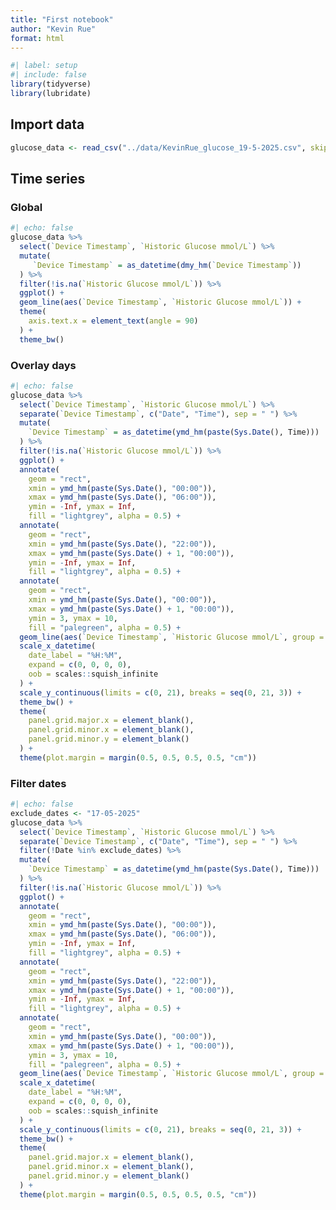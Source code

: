 ```yaml
---
title: "First notebook"
author: "Kevin Rue"
format: html
---
```


```r
#| label: setup
#| include: false
library(tidyverse)
library(lubridate)
```


## Import data

```r
glucose_data <- read_csv("../data/KevinRue_glucose_19-5-2025.csv", skip = 1)
```

## Time series

### Global

```r
#| echo: false
glucose_data %>% 
  select(`Device Timestamp`, `Historic Glucose mmol/L`) %>% 
  mutate(
     `Device Timestamp` = as_datetime(dmy_hm(`Device Timestamp`))
  ) %>% 
  filter(!is.na(`Historic Glucose mmol/L`)) %>% 
  ggplot() +
  geom_line(aes(`Device Timestamp`, `Historic Glucose mmol/L`)) +
  theme(
    axis.text.x = element_text(angle = 90)
  ) +
  theme_bw()
```

### Overlay days

```r
#| echo: false
glucose_data %>% 
  select(`Device Timestamp`, `Historic Glucose mmol/L`) %>% 
  separate(`Device Timestamp`, c("Date", "Time"), sep = " ") %>% 
  mutate(
    `Device Timestamp` = as_datetime(ymd_hm(paste(Sys.Date(), Time)))
  ) %>% 
  filter(!is.na(`Historic Glucose mmol/L`)) %>% 
  ggplot() +
  annotate(
    geom = "rect",
    xmin = ymd_hm(paste(Sys.Date(), "00:00")),
    xmax = ymd_hm(paste(Sys.Date(), "06:00")),
    ymin = -Inf, ymax = Inf,
    fill = "lightgrey", alpha = 0.5) +
  annotate(
    geom = "rect",
    xmin = ymd_hm(paste(Sys.Date(), "22:00")),
    xmax = ymd_hm(paste(Sys.Date() + 1, "00:00")),
    ymin = -Inf, ymax = Inf,
    fill = "lightgrey", alpha = 0.5) +
  annotate(
    geom = "rect",
    xmin = ymd_hm(paste(Sys.Date(), "00:00")),
    xmax = ymd_hm(paste(Sys.Date() + 1, "00:00")),
    ymin = 3, ymax = 10,
    fill = "palegreen", alpha = 0.5) +
  geom_line(aes(`Device Timestamp`, `Historic Glucose mmol/L`, group = Date)) +
  scale_x_datetime(
    date_label = "%H:%M",
    expand = c(0, 0, 0, 0),
    oob = scales::squish_infinite
  ) +
  scale_y_continuous(limits = c(0, 21), breaks = seq(0, 21, 3)) +
  theme_bw() +
  theme(
    panel.grid.major.x = element_blank(),
    panel.grid.minor.x = element_blank(),
    panel.grid.minor.y = element_blank()
  ) +
  theme(plot.margin = margin(0.5, 0.5, 0.5, 0.5, "cm"))
```

### Filter dates

```r
#| echo: false
exclude_dates <- "17-05-2025"
glucose_data %>% 
  select(`Device Timestamp`, `Historic Glucose mmol/L`) %>% 
  separate(`Device Timestamp`, c("Date", "Time"), sep = " ") %>% 
  filter(!Date %in% exclude_dates) %>% 
  mutate(
    `Device Timestamp` = as_datetime(ymd_hm(paste(Sys.Date(), Time)))
  ) %>% 
  filter(!is.na(`Historic Glucose mmol/L`)) %>% 
  ggplot() +
  annotate(
    geom = "rect",
    xmin = ymd_hm(paste(Sys.Date(), "00:00")),
    xmax = ymd_hm(paste(Sys.Date(), "06:00")),
    ymin = -Inf, ymax = Inf,
    fill = "lightgrey", alpha = 0.5) +
  annotate(
    geom = "rect",
    xmin = ymd_hm(paste(Sys.Date(), "22:00")),
    xmax = ymd_hm(paste(Sys.Date() + 1, "00:00")),
    ymin = -Inf, ymax = Inf,
    fill = "lightgrey", alpha = 0.5) +
  annotate(
    geom = "rect",
    xmin = ymd_hm(paste(Sys.Date(), "00:00")),
    xmax = ymd_hm(paste(Sys.Date() + 1, "00:00")),
    ymin = 3, ymax = 10,
    fill = "palegreen", alpha = 0.5) +
  geom_line(aes(`Device Timestamp`, `Historic Glucose mmol/L`, group = Date)) +
  scale_x_datetime(
    date_label = "%H:%M",
    expand = c(0, 0, 0, 0),
    oob = scales::squish_infinite
  ) +
  scale_y_continuous(limits = c(0, 21), breaks = seq(0, 21, 3)) +
  theme_bw() +
  theme(
    panel.grid.major.x = element_blank(),
    panel.grid.minor.x = element_blank(),
    panel.grid.minor.y = element_blank()
  ) +
  theme(plot.margin = margin(0.5, 0.5, 0.5, 0.5, "cm"))
```
